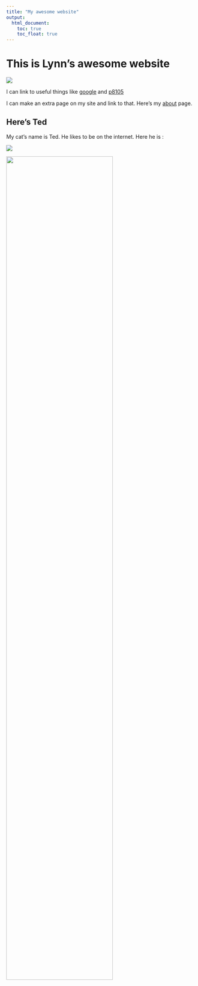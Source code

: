 ```yaml
---
title: "My awesome website"
output: 
  html_document:
    toc: true
    toc_float: true
---
```


# This is Lynn's awesome website

![](https://media.giphy.com/media/drXGoW1iudhKw/giphy.gif)

I can link to useful things like [google](https://www.google.com) and [p8105](https://www.p8105.com)


I can make an extra page on my site and link to that. Here's my [about](about.html) page.


## Here's Ted

My cat's name is Ted. He likes to be on the internet. Here he is :

![](images/corgi.jpeg)



<img src="images/corgi.jpeg" style="width:75%">
